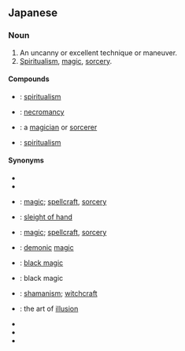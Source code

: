 ==Japanese==
{{ja-kanjitab|れい|じゅつ|yomi=o}}

===Noun===
{{ja-noun|れいじゅつ|kyu=靈術}}

# An uncanny or excellent technique or maneuver.
# [[spiritualism|Spiritualism]], [[magic]], [[sorcery]].

====Compounds====
* {{ja-r|交霊術|こうれいじゅつ}}: [[spiritualism]]
* {{ja-r|降霊術|こうれいじゅつ}}: [[necromancy]]
* {{ja-r|霊術師|れいじゅつし}}: a [[magician]] or [[sorcerer]]
* {{ja-r|心霊術|しんれいじゅつ}}: [[spiritualism]]

====Synonyms====
{{rel-top|Synonyms}}
* {{ja-r|霊道|れいどう}}
* {{ja-r|霊導|れいどう}}
* {{ja-r|魔術|まじゅつ}}: [[magic]]; [[spellcraft]], [[sorcery]]
* {{ja-r|奇術|きじゅつ}}: [[sleight of hand]]
* {{ja-r|妖術|ようじゅつ}}: [[magic]]; [[spellcraft]], [[sorcery]]
* {{ja-r|鬼術|きじゅつ}}: [[demonic]] [[magic]]
{{rel-mid}}
* {{ja-r|呪術|じゅじゅつ}}: [[black magic]]
* {{ja-r|邪術|じゃじゅつ}}: black magic
* {{ja-r|巫術|ふじゅつ}}: [[shamanism]]; [[witchcraft]]
* {{ja-r|幻術|げんじゅつ}}: the art of [[illusion]]
* {{ja-r|仙術|せんじゅつ}}
* {{ja-r|聖術|せいじゅつ}}
* {{ja-r|陰陽道|おんみょうどう}}
{{rel-bottom}}